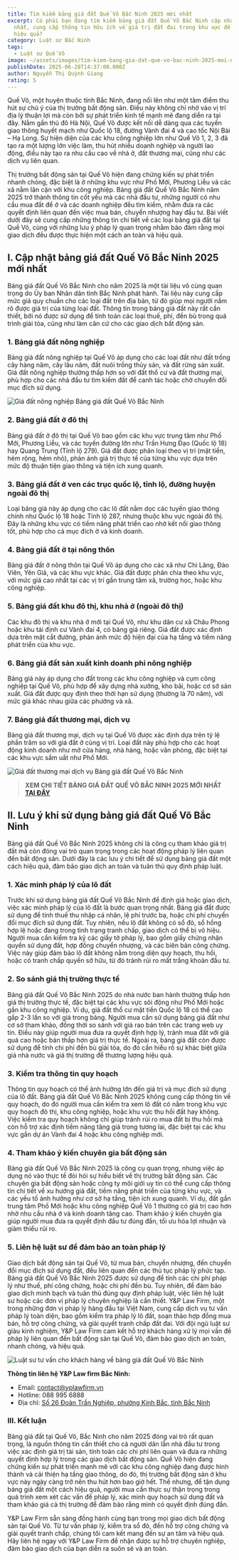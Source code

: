 ```yaml
---
title: Tìm kiếm bảng giá đất Quế Võ Bắc Ninh 2025 mới nhất
excerpt: Có phải bạn đang tìm kiếm bảng giá đất Quế Võ Bắc Ninh cập nhật mới
  nhất, cung cấp thông tin hữu ích về giá trị đất đai trong khu vực để đầu tư
  hiệu quả?
category: Luật sư Bắc Ninh
tags:
  - Luật sư Quế Võ
image: ~/assets/images/tim-kiem-bang-gia-dat-que-vo-bac-ninh-2025-moi-nhat.png
publishDate: 2025-06-28T14:37:00.000Z
author: Nguyễn Thị Quỳnh Giang
rating: 5
---
```

Quế Võ, một huyện thuộc tỉnh Bắc Ninh, đang nổi lên như một tâm điểm thu hút sự chú ý của thị trường bất động sản. Điều này không chỉ nhờ vào vị trí địa lý thuận lợi mà còn bởi sự phát triển kinh tế mạnh mẽ đang diễn ra tại đây. Nằm gần thủ đô Hà Nội, Quế Võ được kết nối dễ dàng qua các tuyến giao thông huyết mạch như Quốc lộ 18, đường Vành đai 4 và cao tốc Nội Bài – Hạ Long. Sự hiện diện của các khu công nghiệp lớn như Quế Võ 1, 2, 3 đã tạo ra một lượng lớn việc làm, thu hút nhiều doanh nghiệp và người lao động, điều này tạo ra nhu cầu cao về nhà ở, đất thương mại, cũng như các dịch vụ liên quan.

Thị trường bất động sản tại Quế Võ hiện đang chứng kiến sự phát triển nhanh chóng, đặc biệt là ở những khu vực như Phố Mới, Phương Liễu và các xã nằm lân cận với khu công nghiệp. Bảng giá đất Quế Võ Bắc Ninh năm 2025 trở thành thông tin cốt yếu mà các nhà đầu tư, những người có nhu cầu mua đất để ở và các doanh nghiệp đều tìm kiếm, nhằm đưa ra các quyết định liên quan đến việc mua bán, chuyển nhượng hay đầu tư. Bài viết dưới đây sẽ cung cấp những thông tin chi tiết về các loại bảng giá đất tại Quế Võ, cùng với những lưu ý pháp lý quan trọng nhằm bảo đảm rằng mọi giao dịch đều được thực hiện một cách an toàn và hiệu quả.

## I. Cập nhật bảng giá đất Quế Võ Bắc Ninh 2025 mới nhất

Bảng giá đất Quế Võ Bắc Ninh cho năm 2025 là một tài liệu vô cùng quan trọng do Ủy ban Nhân dân tỉnh Bắc Ninh phát hành. Tài liệu này cung cấp mức giá quy chuẩn cho các loại đất trên địa bàn, từ đó giúp mọi người nắm rõ được giá trị của từng loại đất. Thông tin trong bảng giá đất này rất cần thiết, bởi nó được sử dụng để tính toán các loại thuế, phí, đền bù trong quá trình giải tỏa, cũng như làm căn cứ cho các giao dịch bất động sản. 

### 1. Bảng giá đất nông nghiệp

Bảng giá đất nông nghiệp tại Quế Võ áp dụng cho các loại đất như đất trồng cây hàng năm, cây lâu năm, đất nuôi trồng thủy sản, và đất rừng sản xuất. Giá đất nông nghiệp thường thấp hơn so với đất thổ cư và đất thương mại, phù hợp cho các nhà đầu tư tìm kiếm đất để canh tác hoặc chờ chuyển đổi mục đích sử dụng.

![Giá đất nông nghiệp Bảng giá đất Quế Võ Bắc Ninh](~/assets/images/gia-dat-nong-nghiep-bang-gia-dat-que-vo-bac-ninh.png "Giá đất nông nghiệp Bảng giá đất Quế Võ Bắc Ninh")

### 2. Bảng giá đất ở đô thị

Bảng giá đất ở đô thị tại Quế Võ bao gồm các khu vực trung tâm như Phố Mới, Phương Liễu, và các tuyến đường lớn như Trần Hưng Đạo (Quốc lộ 18) hay Quang Trung (Tỉnh lộ 279). Giá đất được phân loại theo vị trí (mặt tiền, hẻm rộng, hẻm nhỏ), phản ánh giá trị thực tế của từng khu vực dựa trên mức độ thuận tiện giao thông và tiện ích xung quanh.

### 3. Bảng giá đất ở ven các trục quốc lộ, tỉnh lộ, đường huyện ngoài đô thị

Loại bảng giá này áp dụng cho các lô đất nằm dọc các tuyến giao thông chính như Quốc lộ 18 hoặc Tỉnh lộ 287, nhưng thuộc khu vực ngoài đô thị. Đây là những khu vực có tiềm năng phát triển cao nhờ kết nối giao thông tốt, phù hợp cho cả mục đích ở và kinh doanh.

### 4. Bảng giá đất ở tại nông thôn

Bảng giá đất ở nông thôn tại Quế Võ áp dụng cho các xã như Chi Lăng, Đào Viên, Yên Giả, và các khu vực khác. Giá đất được phân chia theo khu vực, với mức giá cao nhất tại các vị trí gần trung tâm xã, trường học, hoặc khu công nghiệp.

### 5. Bảng giá đất khu đô thị, khu nhà ở (ngoài đô thị)

Các khu đô thị và khu nhà ở mới tại Quế Võ, như khu dân cư xã Châu Phong hoặc khu tái định cư Vành đai 4, có bảng giá riêng. Giá đất được xác định dựa trên mặt cắt đường, phản ánh mức độ hiện đại của hạ tầng và tiềm năng phát triển của khu vực.

### 6. Bảng giá đất sản xuất kinh doanh phi nông nghiệp

Bảng giá này áp dụng cho đất trong các khu công nghiệp và cụm công nghiệp tại Quế Võ, phù hợp để xây dựng nhà xưởng, kho bãi, hoặc cơ sở sản xuất. Giá đất được quy định theo thời hạn sử dụng (thường là 70 năm), với mức giá khác nhau giữa các phường và xã.

### 7. Bảng giá đất thương mại, dịch vụ

Bảng giá đất thương mại, dịch vụ tại Quế Võ được xác định dựa trên tỷ lệ phần trăm so với giá đất ở cùng vị trí. Loại đất này phù hợp cho các hoạt động kinh doanh như mở cửa hàng, nhà hàng, hoặc văn phòng, đặc biệt tại các khu vực sầm uất như Phố Mới.

![Giá đất thương mại dịch vụ Bảng giá đất Quế Võ Bắc Ninh](~/assets/images/gia-dat-thuong-mai-dich-vu-bang-gia-dat-que-vo-bac-ninh.png "Giá đất thương mại dịch vụ Bảng giá đất Quế Võ Bắc Ninh")

> **XEM CHI TIẾT BẢNG GIÁ ĐẤT QUẾ VÕ BẮC NINH 2025 MỚI NHẤT [TẠI ĐÂY](https://docs.google.com/document/d/1E9rwVGgKWgKO2mZtoZTCmvYYjfg_0FwX/edit?usp=sharing&ouid=109752636836284543229&rtpof=true&sd=true)**

## II. Lưu ý khi sử dụng bảng giá đất Quế Võ Bắc Ninh

Bảng giá đất Quế Võ Bắc Ninh 2025 không chỉ là công cụ tham khảo giá trị đất mà còn đóng vai trò quan trọng trong các hoạt động pháp lý liên quan đến bất động sản. Dưới đây là các lưu ý chi tiết để sử dụng bảng giá đất một cách hiệu quả, đảm bảo giao dịch an toàn và tuân thủ quy định pháp luật.

### 1. Xác minh pháp lý của lô đất

Trước khi sử dụng bảng giá đất Quế Võ Bắc Ninh để định giá hoặc giao dịch, việc xác minh pháp lý của lô đất là bước quan trọng nhất. Bảng giá đất được sử dụng để tính thuế thu nhập cá nhân, lệ phí trước bạ, hoặc chi phí chuyển đổi mục đích sử dụng đất. Tuy nhiên, nếu lô đất không có sổ đỏ, sổ hồng hợp lệ hoặc đang trong tình trạng tranh chấp, giao dịch có thể bị vô hiệu. Người mua cần kiểm tra kỹ các giấy tờ pháp lý, bao gồm giấy chứng nhận quyền sử dụng đất, hợp đồng chuyển nhượng, và các biên bản công chứng. Việc này giúp đảm bảo lô đất không nằm trong diện quy hoạch, thu hồi, hoặc có tranh chấp quyền sở hữu, từ đó tránh rủi ro mất trắng khoản đầu tư.

### 2. So sánh giá thị trường thực tế

Bảng giá đất Quế Võ Bắc Ninh 2025 do nhà nước ban hành thường thấp hơn giá thị trường thực tế, đặc biệt tại các khu vực sôi động như Phố Mới hoặc gần khu công nghiệp. Ví dụ, giá đất thổ cư mặt tiền Quốc lộ 18 có thể cao gấp 2-3 lần so với giá trong bảng. Người mua cần sử dụng bảng giá đất như cơ sở tham khảo, đồng thời so sánh với giá rao bán trên các trang web uy tín. Điều này giúp người mua đưa ra quyết định hợp lý, tránh mua đất với giá quá cao hoặc bán thấp hơn giá trị thực tế. Ngoài ra, bảng giá đất còn được sử dụng để tính chi phí đền bù giải tỏa, do đó cần hiểu rõ sự khác biệt giữa giá nhà nước và giá thị trường để thương lượng hiệu quả.

### 3. Kiểm tra thông tin quy hoạch

Thông tin quy hoạch có thể ảnh hưởng lớn đến giá trị và mục đích sử dụng của lô đất. Bảng giá đất Quế Võ Bắc Ninh 2025 không cung cấp thông tin về quy hoạch, do đó người mua cần kiểm tra xem lô đất có nằm trong khu vực quy hoạch đô thị, khu công nghiệp, hoặc khu vực thu hồi đất hay không. Việc kiểm tra quy hoạch không chỉ giúp tránh rủi ro mua đất bị thu hồi mà còn hỗ trợ xác định tiềm năng tăng giá trong tương lai, đặc biệt tại các khu vực gần dự án Vành đai 4 hoặc khu công nghiệp mới.

### 4. Tham khảo ý kiến chuyên gia bất động sản

Bảng giá đất Quế Võ Bắc Ninh 2025 là công cụ quan trọng, nhưng việc áp dụng nó vào thực tế đòi hỏi sự hiểu biết về thị trường bất động sản. Các chuyên gia bất động sản hoặc công ty môi giới uy tín có thể cung cấp thông tin chi tiết về xu hướng giá đất, tiềm năng phát triển của từng khu vực, và các yếu tố ảnh hưởng như cơ sở hạ tầng, tiện ích xung quanh. Ví dụ, đất gần trung tâm Phố Mới hoặc khu công nghiệp Quế Võ 1 thường có giá trị cao hơn nhờ nhu cầu nhà ở và kinh doanh tăng cao. Tham khảo ý kiến chuyên gia giúp người mua đưa ra quyết định đầu tư đúng đắn, tối ưu hóa lợi nhuận và giảm thiểu rủi ro.

### 5. Liên hệ luật sư để đảm bảo an toàn pháp lý

Giao dịch bất động sản tại Quế Võ, từ mua bán, chuyển nhượng, đến chuyển đổi mục đích sử dụng đất, đều liên quan đến các thủ tục pháp lý phức tạp. Bảng giá đất Quế Võ Bắc Ninh 2025 được sử dụng để tính các chi phí pháp lý như thuế, phí công chứng, hoặc chi phí đền bù. Tuy nhiên, để đảm bảo giao dịch minh bạch và tuân thủ đúng quy định pháp luật, việc liên hệ luật sư hoặc các đơn vị pháp lý chuyên nghiệp là cần thiết. Y&P Law Firm, một trong những đơn vị pháp lý hàng đầu tại Việt Nam, cung cấp dịch vụ tư vấn pháp lý toàn diện, bao gồm kiểm tra pháp lý lô đất, soạn thảo hợp đồng mua bán, hỗ trợ công chứng, và giải quyết tranh chấp đất đai. Với đội ngũ luật sư giàu kinh nghiệm, Y&P Law Firm cam kết hỗ trợ khách hàng xử lý mọi vấn đề pháp lý liên quan đến bất động sản tại Quế Võ, đảm bảo giao dịch an toàn, nhanh chóng, và hiệu quả.

![Luật sư tư vấn cho khách hàng về bảng giá đất Quế Võ Bắc Ninh](~/assets/images/luat-su-tu-van-cho-khach-hang-ve-bang-gia-dat-que-vo-bac-ninh.webp "Luật sư tư vấn cho khách hàng về bảng giá đất Quế Võ Bắc Ninh")

**Thông tin liên hệ Y&P Law firm Bắc Ninh:**

* Email: contact@yplawfirm.vn
* Hotline: 088 995 6888
* Địa chỉ: [Số 26 Đoàn Trần Nghiệp, phường Kinh Bắc, tỉnh Bắc Ninh](https://maps.app.goo.gl/6wnQ9dRS9cqNpzLf6)

### III. Kết luận

Bảng giá đất tại Quế Võ, Bắc Ninh cho năm 2025 đóng vai trò rất quan trọng, là nguồn thông tin cần thiết cho cả người dân lẫn nhà đầu tư trong việc xác định giá trị tài sản, tính toán các chi phí liên quan và đưa ra những quyết định hợp lý trong các giao dịch bất động sản. Quế Võ hiện đang chứng kiến sự phát triển mạnh mẽ với các khu công nghiệp đang được hình thành và cải thiện hạ tầng giao thông, do đó, thị trường bất động sản ở khu vực này ngày càng trở nên thu hút hơn bao giờ hết. Thế nhưng, để tận dụng bảng giá đất một cách hiệu quả, người mua cần thực sự thận trọng trong quá trình xem xét các vấn đề pháp lý, xác minh quy hoạch sử dụng đất và tham khảo giá cả thị trường để đảm bảo rằng mình có quyết định đúng đắn.

Y&P Law Firm sẵn sàng đồng hành cùng bạn trong mọi giao dịch bất động sản tại Quế Võ. Từ tư vấn pháp lý, kiểm tra sổ đỏ, đến hỗ trợ công chứng và giải quyết tranh chấp, chúng tôi cam kết mang đến sự an tâm và hiệu quả. Hãy liên hệ ngay với Y&P Law Firm để nhận được sự hỗ trợ chuyên nghiệp, đảm bảo giao dịch của bạn diễn ra suôn sẻ và an toàn.
